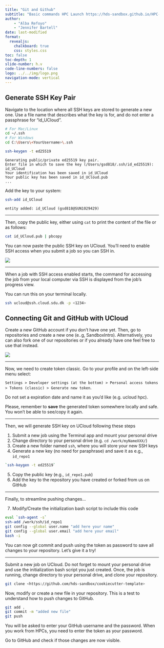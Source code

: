 ```yaml
---
title: "Git and Github"
subtitle: "Basic commands HPC Launch https://hds-sandbox.github.io/HPC-lab/"
author: 
    - "Alba Refoyo"
    - "Jennifer Bartell"
date: last-modified
format: 
  revealjs:
    chalkboard: true
    css: styles.css
toc: false
toc-depth: 1
slide-number: h.v
code-line-numbers: false
logo: ../../img/logo.png
navigation-mode: vertical
---
```


## Generate SSH Key Pair

Navigate to the location where all SSH keys are stored to generate a new one. Use a file name that describes what the key is for, and do not enter a passphrase for "id_UCloud".  

```.bash
# For Mac/Linux
cd ~/.ssh 
# For Windows
cd C:\Users\<YourUsername>\.ssh

ssh-keygen -t ed25519 
```
```
Generating public/private ed25519 key pair.
Enter file in which to save the key (/Users/gsd818/.ssh/id_ed25519): id_UCloud
Your identification has been saved in id_UCloud
Your public key has been saved in id_UCloud.pub
...
```
Add the key to your system:
```.bash
ssh-add id_UCloud
```
```
entity added: id_UCloud (gsd818@SUN1029429)
```

---

Then, copy the public key, either using `cat` to print the content of the file or as follows:

```.bash
cat id_UCloud.pub | pbcopy 
```

You can now paste the public SSH key on UCloud. You'll need to enable SSH access when you submit a job so you can SSH in. 

![](../../develop/images/sshkey_step2.png)

---

When a job with SSH access enabled starts, the command for accessing the job from your local computer via SSH is displayed from the job’s progress view. 

You can run this on your terminal locally. 

```.bash
ssh ucloud@ssh.cloud.sdu.dk -p <1234>
```

## Connecting Git and GitHub with UCloud

Create a new GitHub account if you don't have one yet. Then, go to repositories and create a new one (e..g, SandboxIntro). Alternatively, you can also fork one of our repositories or if you already have one feel free to use that instead. 

![](./img/github_repo.png)

---

Now, we need to create token classic. Go to your profile and on the left-side menu select:

`Settings > Developer settings (at the bottom) > Personal access tokens > Tokens (classic) > Generate new token`. 

Do not set a expiration date and name it as you'd like (e.g. ucloud hpc). 

Please, remember to **save** the generated token somewhere locally and safe. You won't be able to see/copy it again. 

---

Then, we will generate SSH key on UCloud following these steps

  1. Submit a new job using the Terminal app and mount your personal drive
  2. Change directory to your personal drive (e.g. `cd /work/myNameXXX/`)
  3. Create a new folder named `ssh`, where you will store your new SSH keys
  4. Generate a new key (no need for paraphrase) and save it as e.g., `id_repo1`
  ```.bash
  `ssh-keygen -t ed25519`
  ```
  5. Copy the public key (e.g., `id_repo1.pub`)
  6. Add the key to the repository you have created or forked from us on GitHub

---

Finally, to streamline pushing changes...

  7. Modify/Create the initialization bash script to include this code

  ```.bash
  eval `ssh-agent -s`
  ssh-add /work/ssh/id_repo1
  git config --global user.name "add here your name"
  git config --global user.email "add here your email"
  bash -i 
  ```

You can now git commit and push using the token as password to save all changes to your repository. Let's give it a try!

---

Submit a new job on UCloud. Do not forget to mount your personal drive and use the initialization bash script you just created. Once, the job is running, change directory to your personal drive, and clone your repository. 

```.bash
git clone <https://github.com/hds-sandbox/cookiecutter-template>
```

Now, modify or create a new file in your repository. This is a test to understand how to push changes to GitHub. 

```.bash
git add . 
git commit -m "added new file"
git push 
```

You will be asked to enter your GitHub username and the password. When you work from HPCs, you need to enter the token as your password. 

Go to GitHub and check if those changes are now visible. 

